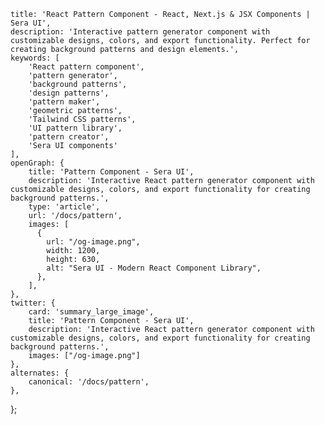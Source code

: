     title: 'React Pattern Component - React, Next.js & JSX Components | Sera UI',
    description: 'Interactive pattern generator component with customizable designs, colors, and export functionality. Perfect for creating background patterns and design elements.',
    keywords: [
        'React pattern component',
        'pattern generator',
        'background patterns',
        'design patterns',
        'pattern maker',
        'geometric patterns',
        'Tailwind CSS patterns',
        'UI pattern library',
        'pattern creator',
        'Sera UI components'
    ],
    openGraph: {
        title: 'Pattern Component - Sera UI',
        description: 'Interactive React pattern generator component with customizable designs, colors, and export functionality for creating background patterns.',
        type: 'article',
        url: '/docs/pattern',
        images: [
          {
            url: "/og-image.png",
            width: 1200,
            height: 630,
            alt: "Sera UI - Modern React Component Library",
          },
        ],
    },
    twitter: {
        card: 'summary_large_image',
        title: 'Pattern Component - Sera UI',
        description: 'Interactive React pattern generator component with customizable designs, colors, and export functionality for creating background patterns.',
        images: ["/og-image.png"]
    },
    alternates: {
        canonical: '/docs/pattern',
    },
};


<HideTOC />
<PatternCraftInterface />
